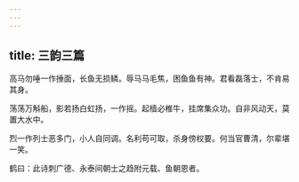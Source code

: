 ```yaml
---
---
---
```

title: 三韵三篇
---




高马勿唾一作捶面，长鱼无损鳞。辱马马毛焦，困鱼鱼有神。君看磊落士，不肯易其身。

荡荡万斛船，影若扬白虹扬，一作摇。起樯必椎牛，挂席集众功。自非风动天，莫置大水中。

烈一作列士恶多门，小人自同调。名利苟可取，杀身傍权要。何当官曹清，尔辈堪一笑。

鹤曰：此诗刺广德、永泰间朝士之趋附元载、鱼朝恩者。